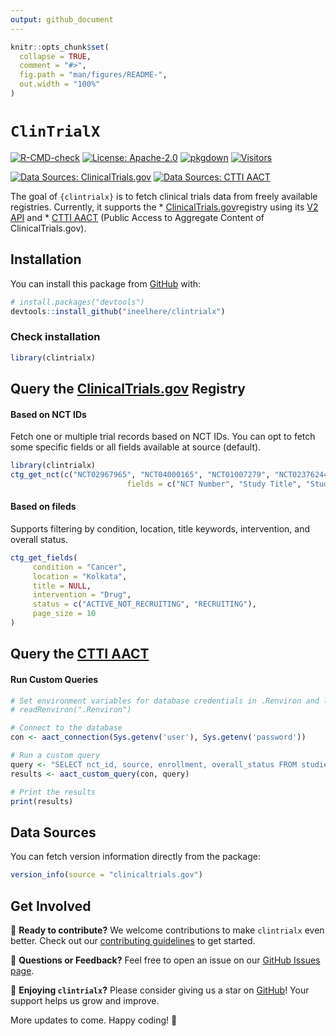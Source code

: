 ```yaml
---
output: github_document
---
```


<!-- README.md is generated from README.Rmd. Please edit that file -->

```r
knitr::opts_chunk$set(
  collapse = TRUE,
  comment = "#>",
  fig.path = "man/figures/README-",
  out.width = "100%"
)
```

# `ClinTrialX`

<!-- badges: start -->
[![R-CMD-check](https://github.com/ineelhere/clintrialx/actions/workflows/R-CMD-check.yaml/badge.svg)](https://github.com/ineelhere/clintrialx/actions/workflows/R-CMD-check.yaml)
[![License: Apache-2.0](https://img.shields.io/badge/license-Apache--2.0-blue.svg)](https://opensource.org/licenses/Apache-2.0)
[![pkgdown](https://img.shields.io/badge/pkgdown-docs-blue.svg)](https://ineelhere.github.io/clintrialx/)
[![Visitors](https://api.visitorbadge.io/api/visitors?path=https%3A%2F%2Fgithub.com%2Fineelhere%2Fclintrialx&label=Visitors&labelColor=%23f47373&countColor=%2337d67a&style=flat&labelStyle=upper)](https://github.com/ineelhere/clintrialx)

[![Data Sources: ClinicalTrials.gov](https://img.shields.io/badge/Data_Sources-ClinicalTrials.gov-blue)](https://clinicaltrials.gov/data-api/api)
[![Data Sources: CTTI AACT](https://img.shields.io/badge/Data_Sources-CTTI%20AACT%20-purple)](https://aact.ctti-clinicaltrials.org/)

<!-- badges: end -->


The goal of `{clintrialx}` is to fetch clinical trials data from freely available registries. Currently, it supports the
*  [ClinicalTrials.gov ](https://clinicaltrials.gov/)registry using its [V2 API](https://clinicaltrials.gov/data-api/api) and 
* [CTTI AACT](https://aact.ctti-clinicaltrials.org/) (Public Access to Aggregate Content of ClinicalTrials.gov).

## Installation

You can install this package from [GitHub](https://github.com/ineelhere/clintrialx) with:

```r
# install.packages("devtools")
devtools::install_github("ineelhere/clintrialx")
```
### Check installation
```r
library(clintrialx)
```
## Query the [ClinicalTrials.gov](https://clinicaltrials.gov/) Registry
#### Based on NCT IDs

Fetch one or multiple trial records based on NCT IDs. You can opt to fetch some specific fields or all fields available at source (default).

```r
library(clintrialx)
ctg_get_nct(c("NCT02967965", "NCT04000165", "NCT01007279", "NCT02376244", "NCT01179776"),
                          fields = c("NCT Number", "Study Title", "Study Status", "Sponsor"))


```

#### Based on fileds

Supports filtering by condition, location, title keywords, intervention, and overall status.


```r
ctg_get_fields(
     condition = "Cancer",
     location = "Kolkata",
     title = NULL,
     intervention = "Drug",
     status = c("ACTIVE_NOT_RECRUITING", "RECRUITING"),
     page_size = 10
)

```

## Query the [CTTI AACT](https://aact.ctti-clinicaltrials.org/) 
#### Run Custom Queries
```r
# Set environment variables for database credentials in .Renviron and load it
# readRenviron(".Renviron")

# Connect to the database
con <- aact_connection(Sys.getenv('user'), Sys.getenv('password'))

# Run a custom query
query <- "SELECT nct_id, source, enrollment, overall_status FROM studies LIMIT 5;"
results <- aact_custom_query(con, query)

# Print the results
print(results)
```
## Data Sources

You can fetch version information directly from the package:

```r
version_info(source = "clinicaltrials.gov")


```

## Get Involved

🚀 **Ready to contribute?** We welcome contributions to make `clintrialx` even better. Check out our [contributing guidelines](https://github.com/ineelhere/clintrialx/blob/main/CONTRIBUTING.md) to get started.

💬 **Questions or Feedback?** Feel free to open an issue on our [GitHub Issues page](https://github.com/ineelhere/clintrialx/issues).

🌟 **Enjoying `clintrialx`?** Please consider giving us a star on [GitHub](https://github.com/ineelhere/clintrialx)! Your support helps us grow and improve.

More updates to come. Happy coding! 🎉
